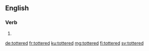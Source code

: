 ==English==

===Verb===
{{head|en|verb form}}

# {{en-past of|totter}}

[[de:tottered]]
[[fr:tottered]]
[[ku:tottered]]
[[mg:tottered]]
[[fi:tottered]]
[[sv:tottered]]